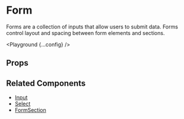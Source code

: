 
# Form

Forms are a collection of inputs that allow users to submit data. Forms control layout and spacing between form elements and sections.

<Playground {...config} />

## Props

<PropsTable propsConfig={config.props} />

## Related Components

- [Input](/input)
- [Select](/select)
- [FormSection](/form-section)
